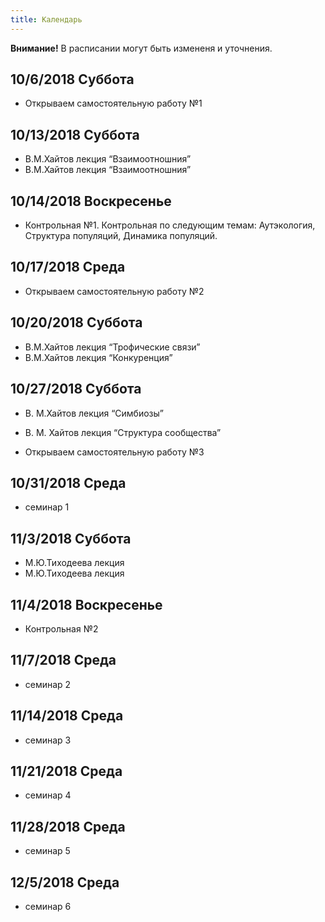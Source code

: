 ```yaml
---
title: Календарь
---
```


**Внимание!** В расписании могут быть измененя и уточнения.

## 10/6/2018	Суббота	
- Открываем самостоятельную работу №1

## 10/13/2018	Суббота	
- В.М.Хайтов лекция "Взаимоотношния"	
- В.М.Хайтов лекция "Взаимоотношния"	


## 10/14/2018	Воскресенье			
- Контрольная №1. 
Контрольная по следующим темам: Аутэкология, Структура популяций, Динамика популяций.

## 10/17/2018	Среда 			
- Открываем самостоятельную работу №2

## 10/20/2018	Суббота	
- В.М.Хайтов лекция "Трофические связи"	
- В.М.Хайтов лекция "Конкуренция"	


## 10/27/2018	 Суббота	
- В. М.Хайтов лекция "Симбиозы"	
- В. М. Хайтов лекция "Структура сообщества"

- Открываем самостоятельную работу №3


## 10/31/2018	Среда 	
- семинар 1		

## 11/3/2018	Суббота	
- М.Ю.Тиходеева лекция	
- М.Ю.Тиходеева лекция	

## 11/4/2018   Воскресенье 
- Контрольная №2


## 11/7/2018	Среда 	
- семинар 2		

## 11/14/2018	Среда 	
- семинар 3		

## 11/21/2018	Среда 	
- семинар 4		
<!-- Вован 1 пара -->

## 11/28/2018	Среда 	
- семинар 5

## 12/5/2018	Среда 	
- семинар 6		